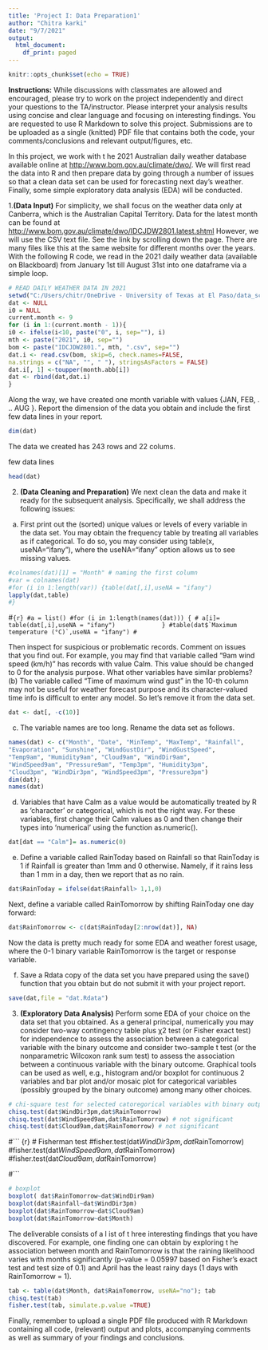 ```yaml
---
title: 'Project I: Data Preparation1'
author: "Chitra karki"
date: "9/7/2021"
output:
  html_document:
    df_print: paged
---
```


```r
knitr::opts_chunk$set(echo = TRUE)
```

**Instructions:** While discussions with classmates are allowed and encouraged, please try to work on the
project independently and direct your questions to the TA/instructor. Please interpret your analysis results
using concise and clear language and focusing on interesting findings. You are requested to use R
Markdown to solve this project. Submissions are to be uploaded as a single (knitted) PDF file that contains
both the code, your comments/conclusions and relevant output/figures, etc.\

In this project, we work with t he 2021 Australian daily weather database available online at       <http://www.bom.gov.au/climate/dwo/>. We will first read the data into R and then prepare data by going
through a number of issues so that a clean data set can be used for forecasting next day’s weather.
Finally, some simple exploratory data analysis (EDA) will be conducted.\

1.**(Data Input)** For simplicity, we shall focus on the weather data only at Canberra, which is
the Australian Capital Territory. Data for the latest month can be found at
<http://www.bom.gov.au/climate/dwo/IDCJDW2801.latest.shtml>
However, we will use the CSV text file. See the link by scrolling down the page. There are
many files like this at the same website for different months over the years.
With the following R code, we read in the 2021 daily weather data (available on Blackboard)
from January 1st till August 31st into one dataframe via a simple loop.\


```r
# READ DAILY WEATHER DATA IN 2021
setwd("C:/Users/chitr/OneDrive - University of Texas at El Paso/data_science/sem1-fall-2021/stat5474_datamining-dr_poko/hw/project-1")
dat <- NULL
i0 = NULL
current.month <- 9
for (i in 1:(current.month - 1)){
i0 <- ifelse(i<10, paste("0", i, sep=""), i) 
mth <- paste("2021", i0, sep="")
bom <- paste("IDCJDW2801.", mth, ".csv", sep="")
dat.i <- read.csv(bom, skip=6, check.names=FALSE,
na.strings = c("NA", "", " "), stringsAsFactors = FALSE)
dat.i[, 1] <-toupper(month.abb[i])
dat <- rbind(dat,dat.i)
}
```

Along the way, we have created one month variable with values {JAN, FEB, . .. AUG }. Report the
dimension of the data you obtain and include the first few data lines in your report.
``` r
dim(dat)
```

The data we created has 243 rows and 22 colums.

few data lines
``` r
head(dat)
```

2. **(Data Cleaning and Preparation)** We next clean the data and make it ready for the
subsequent analysis. Specifically, we shall address the following issues:
(a) First print out the (sorted) unique values or levels of every variable in the data set. You
may obtain the frequency table by treating all variables as if categorical. To do so, you may
consider using table(x, useNA="ifany"), where the useNA="ifany" option allows us to
see missing values.
``` r
#colnames(dat)[1] = "Month" # naming the first column
#var = colnames(dat)
#for (i in 1:length(var)) {table(dat[,i],useNA = "ifany")
lapply(dat,table)
#}
```

#``` {r}
#a = list()
#for (i in 1:length(names(dat))) {
# a[i]= table(dat[,i],useNA = "ifany")             }
#table(dat$`Maximum temperature (°C)`,useNA = "ifany")
#```

Then inspect for suspicious or problematic records. Comment on issues that you find out.
For example, you may find that variable called “9am wind speed (km/h)” has records
with value Calm. This value should be changed to 0 for the analysis purpose. What other
variables have similar problems?
(b) The variable called “Time of maximum wind gust” in the 10-th column may not be useful
for weather forecast purpose and its character-valued time info is difficult to enter any
model. So let’s remove it from the data set.
```r
dat <- dat[, -c(10)]
```

(c) The variable names are too long. Rename the data set as follows.
``` r
names(dat) <- c("Month", "Date", "MinTemp", "MaxTemp", "Rainfall",
"Evaporation", "Sunshine", "WindGustDir", "WindGustSpeed",
"Temp9am", "Humidity9am", "Cloud9am", "WindDir9am",
"WindSpeed9am", "Pressure9am", "Temp3pm", "Humidity3pm",
"Cloud3pm", "WindDir3pm", "WindSpeed3pm", "Pressure3pm")
dim(dat);
names(dat)
```
(d) Variables that have Calm as a value would be automatically treated by R as ‘character’ or
categorical, which is not the right way. For these variables, first change their Calm values
as 0 and then change their types into ‘numerical’ using the function as.numeric().
``` r
dat[dat == "Calm"]= as.numeric(0)
```

(e) Define a variable called RainToday based on Rainfall so that RainToday is 1 if Rainfall
is greater than 1mm and 0 otherwise. Namely, if it rains less than 1 mm in a day, then
we report that as no rain.
``` r
dat$RainToday = ifelse(dat$Rainfall> 1,1,0)
```
Next, define a variable called RainTomorrow by shifting RainToday one day forward:
``` r
dat$RainTomorrow <- c(dat$RainToday[2:nrow(dat)], NA)
```
Now the data is pretty much ready for some EDA and weather forest usage, where the
0-1 binary variable RainTomorrow is the target or response variable.

(f) Save a Rdata copy of the data set you have prepared using the save() function that you
obtain but do not submit it with your project report.
``` r
save(dat,file = "dat.Rdata")
```


3. **(Exploratory Data Analysis)** Perform some EDA of your choice on the data set that you
obtained. As a general principal, numerically you may consider two-way contingency table
plus χ2 test (or Fisher exact test) for independence to assess the association between a categorical variable with the binary outcome and consider two-sample t test (or the nonparametric
Wilcoxon rank sum test) to assess the association between a continuous variable with the binary
outcome. Graphical tools can be used as well, e.g., histogram and/or boxplot for continuous
2
variables and bar plot and/or mosaic plot for categorical variables (possibly grouped by the
binary outcome) among many other choices.

``` r
# chi-square test for selected catoregorical variables with binary output
chisq.test(dat$WindDir3pm,dat$RainTomorrow)
chisq.test(dat$WindSpeed9am,dat$RainTomorrow) # not significant
chisq.test(dat$Cloud9am,dat$RainTomorrow) # not significant
```

#``` {r}
# Fisherman test 
#fisher.test(dat$WindDir3pm,dat$RainTomorrow)
#fisher.test(dat$WindSpeed9am,dat$RainTomorrow)
#fisher.test(dat$Cloud9am,dat$RainTomorrow)

#```

``` r
# boxplot
boxplot( dat$RainTomorrow~dat$WindDir9am)
boxplot(dat$Rainfall~dat$WindDir3pm)
boxplot(dat$RainTomorrow~dat$Cloud9am)
boxplot(dat$RainTomorrow~dat$Month)
```
The deliverable consists of a l ist of t hree interesting findings that you have discovered. For example, one finding one can obtain by exploring t he association between month and RainTomorrow
is that the raining likelihood varies with months significantly (p-value = 0.05997 based on
Fisher's exact test and test size of 0.1) and April has the least rainy days (1 days with
RainTomorrow = 1).
``` r
tab <- table(dat$Month, dat$RainTomorrow, useNA="no"); tab
chisq.test(tab)
fisher.test(tab, simulate.p.value =TRUE)
```
Finally, remember to upload a single PDF file produced with R Markdown containing all code,
(relevant) output and plots, accompanying comments as well as summary of your findings and
conclusions.



